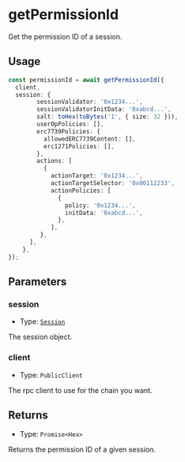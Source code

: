 # getPermissionId

Get the permission ID of a session.

## Usage

```typescript copy
const permissionId = await getPermissionId({
  client,
  session: {
        sessionValidator: '0x1234...',
        sessionValidatorInitData: '0xabcd...',
        salt: toHex(toBytes('1', { size: 32 })),
        userOpPolicies: [],
        erc7739Policies: {
          allowedERC7739Content: [],
          erc1271Policies: [],
        },
        actions: [
          {
            actionTarget: '0x1234...',
            actionTargetSelector: '0x00112233',
            actionPolicies: [
              {
                policy: '0x1234...',
                initData: '0xabcd...',
              },
            ],
         },
      ],
    },
});
```

## Parameters

### session

- Type: [`Session`](/module-sdk/glossary/types#session)

The session object.

### client

- Type: `PublicClient`

The rpc client to use for the chain you want.

## Returns
- Type: `Promise<Hex>`

Returns the permission ID of a given session.

